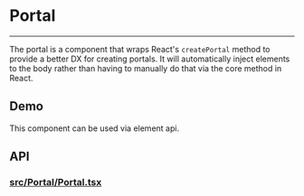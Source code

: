 
<Meta title="Docs/Components/Portal" />

# Portal

---

The portal is a component that wraps React's `createPortal` method
to provide a better DX for creating portals. It will automatically
inject elements to the body rather than having to manually do that
via the core method in React.

## Demo
This component can be used via element api.

<Canvas of={PortalStories.Simple} />

## API
### [src/Portal/Portal.tsx](https://github.com/reaviz/rdk/blob/master/src/Portal/Portal.tsx)

<Controls of={PortalStories.Simple} />
